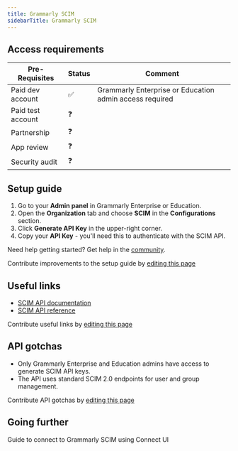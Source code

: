 ```yaml
---
title: Grammarly SCIM
sidebarTitle: Grammarly SCIM
---
```



<Overview />
<PreBuiltTooling />
<PreBuiltUseCases />

## Access requirements
| Pre-Requisites | Status | Comment|
| - | - | - |
| Paid dev account | ✅ | Grammarly Enterprise or Education admin access required |
| Paid test account | ❓ |  |
| Partnership | ❓ | |
| App review | ❓ |  |
| Security audit | ❓ | |


## Setup guide

1. Go to your **Admin panel** in Grammarly Enterprise or Education.
2. Open the **Organization** tab and choose **SCIM** in the **Configurations** section.
3. Click **Generate API Key** in the upper-right corner.
4. Copy your **API Key** - you'll need this to authenticate with the SCIM API.

<Tip>Need help getting started? Get help in the [community](https://nango.dev/slack).</Tip>

<Note>Contribute improvements to the setup guide by [editing this page](https://github.com/nangohq/nango/tree/master/docs-v2/integrations/all/grammarly-scim.mdx)</Note>


## Useful links

-   [SCIM API documentation](https://developer.grammarly.com/scim-api.html)
-   [SCIM API reference](https://developer.grammarly.com/scim-api-reference.html)

<Note>Contribute useful links by [editing this page](https://github.com/nangohq/nango/tree/master/docs-v2/integrations/all/grammarly-scim.mdx)</Note>

## API gotchas

-   Only Grammarly Enterprise and Education admins have access to generate SCIM API keys.
-   The API uses standard SCIM 2.0 endpoints for user and group management.

<Note>Contribute API gotchas by [editing this page](https://github.com/nangohq/nango/tree/master/docs-v2/integrations/all/grammarly-scim.mdx)</Note>

## Going further

<Card title="Connect to Grammarly SCIM" icon="link" href="/integrations/all/grammarly-scim/connect" horizontal>
  Guide to connect to Grammarly SCIM using Connect UI
</Card> 